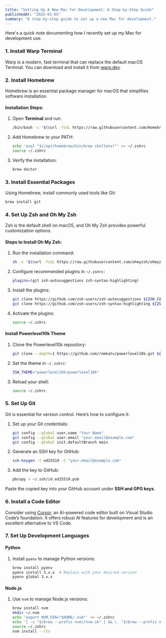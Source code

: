 ```yaml
---
title: "Setting Up A New Mac for Development: A Step-by-Step Guide"
publishedAt: "2025-01-05"
summary: "A step-by-step guide to set up a new Mac for development."
---
```


Here's a quick note documenting how I recently set up my Mac for development use.&#x20;

### 1. Install Warp Terminal

Warp is a modern, fast terminal that can replace the default macOS Terminal. You can download and install it from [warp.dev](https://www.warp.dev/).

### 2. Install Homebrew

Homebrew is an essential package manager for macOS that simplifies software installation.

#### Installation Steps:

1. Open **Terminal** and run:

   ```bash
   /bin/bash -c "$(curl -fsSL https://raw.githubusercontent.com/Homebrew/install/HEAD/install.sh)"
   ```

2. Add Homebrew to your PATH:

   ```bash
   echo 'eval "$(/opt/homebrew/bin/brew shellenv)"' >> ~/.zshrc
   source ~/.zshrc
   ```

3. Verify the installation:

   ```bash
   brew doctor
   ```

### 3. Install Essential Packages

Using Homebrew, install commonly used tools like Git:

```bash
brew install git
```

### 4. Set Up Zsh and Oh My Zsh

Zsh is the default shell on macOS, and Oh My Zsh provides powerful customization options.

#### Steps to Install Oh My Zsh:

1. Run the installation command:

   ```bash
   sh -c "$(curl -fsSL https://raw.githubusercontent.com/ohmyzsh/ohmyzsh/master/tools/install.sh)"
   ```

2. Configure recommended plugins in `~/.zshrc`:

   ```bash
   plugins=(git zsh-autosuggestions zsh-syntax-highlighting)
   ```

3. Install the plugins:

   ```bash
   git clone https://github.com/zsh-users/zsh-autosuggestions ${ZSH_CUSTOM:-~/.oh-my-zsh/custom}/plugins/zsh-autosuggestions
   git clone https://github.com/zsh-users/zsh-syntax-highlighting ${ZSH_CUSTOM:-~/.oh-my-zsh/custom}/plugins/zsh-syntax-highlighting
   ```

4. Activate the plugins:

   ```bash
   source ~/.zshrc
   ```

#### Install Powerlevel10k Theme

1. Clone the Powerlevel10k repository:

   ```bash
   git clone --depth=1 https://github.com/romkatv/powerlevel10k.git ${ZSH_CUSTOM:-~/.oh-my-zsh/custom}/themes/powerlevel10k
   ```

2. Set the theme in `~/.zshrc`:

   ```bash
   ZSH_THEME="powerlevel10k/powerlevel10k"
   ```

3. Reload your shell:

   ```bash
   source ~/.zshrc
   ```

### 5. Set Up Git

Git is essential for version control. Here’s how to configure it:

1. Set up your Git credentials:

   ```bash
   git config --global user.name "Your Name"
   git config --global user.email "your.email@example.com"
   git config --global init.defaultBranch main
   ```

2. Generate an SSH key for GitHub:

   ```bash
   ssh-keygen -t ed25519 -C "your.email@example.com"
   ```

3. Add the key to GitHub:

   ```bash
   pbcopy < ~/.ssh/id_ed25519.pub
   ```

Paste the copied key into your GitHub account under **SSH and GPG keys**.

### 6. Install a Code Editor

Consider using [Cursor](https://cursor.com), an AI-powered code editor built on Visual Studio Code’s foundation. It offers robust AI features for development and is an excellent alternative to VS Code.

### 7. Set Up Development Languages

#### Python

1. Install `pyenv` to manage Python versions:
   ```bash
   brew install pyenv
   pyenv install 3.x.x  # Replace with your desired version
   pyenv global 3.x.x
   ```

#### Node.js

1. Use `nvm` to manage Node.js versions:
   ```bash
   brew install nvm
   mkdir ~/.nvm
   echo 'export NVM_DIR="$HOME/.nvm"' >> ~/.zshrc
   echo '[ -s "$(brew --prefix nvm)/nvm.sh" ] && \. "$(brew --prefix nvm)/nvm.sh"' >> ~/.zshrc
   source ~/.zshrc
   nvm install --lts
   ```
